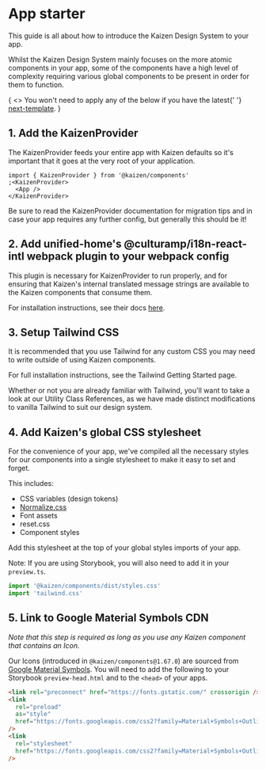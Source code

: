 
<Meta title="Guides/App starter" />

<V1Notice />

# App starter

This guide is all about how to introduce the Kaizen Design System to your app.

Whilst the Kaizen Design System mainly focuses on the more atomic components in your app, some of the components have a high level of complexity requiring various global components to be present in order for them to function.

<Unstyled>
  <InlineNotification persistent variant="informative">
    {
      <>
        You won&apos;t need to apply any of the below if you have the latest{' '}
        <a href="https://github.com/cultureamp/next-template">next-template</a>.
      </>
    }
  </InlineNotification>
</Unstyled>

## 1. Add the KaizenProvider

The <LinkTo pageId="components-kaizen-provider-installation">KaizenProvider</LinkTo> feeds your entire app with Kaizen defaults so it's important that it goes at the very root of your application.

```tsx
import { KaizenProvider } from '@kaizen/components'
;<KaizenProvider>
  <App />
</KaizenProvider>
```

Be sure to read the <LinkTo pageId="components-kaizen-provider-installation">KaizenProvider</LinkTo> documentation for migration tips and in case your app requires any further config, but generally this should be it!

## 2. Add unified-home's @culturamp/i18n-react-intl webpack plugin to your webpack config

This plugin is necessary for KaizenProvider to run properly, and for ensuring that Kaizen's internal translated message strings are
available to the Kaizen components that consume them.

For installation instructions, see their docs [here](https://github.com/cultureamp/unified-home/tree/master/packages/i18n-react-intl#integrating-with-webpack).

## 3. Setup Tailwind CSS

It is recommended that you use Tailwind for any custom CSS you may need to write outside of using Kaizen components.

For full installation instructions, see the <LinkTo pageId="systems-tailwind-getting-started">Tailwind Getting Started</LinkTo> page.

Whether or not you are already familiar with Tailwind, you'll want to take a look at our <LinkTo pageId="systems-tailwind-utility-class-references-overview">Utility Class References</LinkTo>, as we have made distinct modifications to vanilla Tailwind to suit our design system.

## 4. Add Kaizen's global CSS stylesheet

For the convenience of your app, we've compiled all the necessary styles for our components into a single stylesheet to make it easy to set and forget.

This includes:

- CSS variables (design tokens)
- [Normalize.css](https://github.com/necolas/normalize.css)
- Font assets
- reset.css
- Component styles

Add this stylesheet at the top of your global styles imports of your app.

Note: If you are using Storybook, you will also need to add it in your `preview.ts`.

```js
import '@kaizen/components/dist/styles.css'
import 'tailwind.css'
```

## 5. Link to Google Material Symbols CDN

_Note that this step is required as long as you use any Kaizen component that contains an Icon._

Our <LinkTo pageId="components-icon-api-specification">Icons</LinkTo> (introduced in `@kaizen/components@1.67.0`) are sourced from [Google Material Symbols](https://fonts.google.com/icons).
You will need to add the following to your Storybook `preview-head.html` and to the `<head>` of your apps.

```html
<link rel="preconnect" href="https://fonts.gstatic.com/" crossorigin />
<link
  rel="preload"
  as="style"
  href="https://fonts.googleapis.com/css2?family=Material+Symbols+Outlined:opsz,wght,FILL,GRAD@20..48,400,0..1,0&display=block"
/>
<link
  rel="stylesheet"
  href="https://fonts.googleapis.com/css2?family=Material+Symbols+Outlined:opsz,wght,FILL,GRAD@20..48,400,0..1,0&display=block"
/>
```

